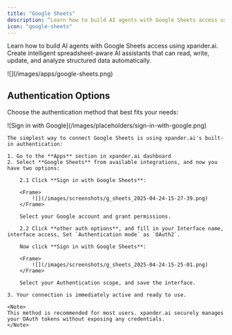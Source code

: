 ```yaml
---
title: "Google Sheets"
description: “Learn how to build AI agents with Google Sheets access using xpander.ai. Create intelligent spreadsheet-aware AI assistants that can read, write, update, and analyze structured data automatically.”
icon: "google-sheets"
---
```


Learn how to build AI agents with Google Sheets access using xpander.ai. Create intelligent spreadsheet-aware AI assistants that can read, write, update, and analyze structured data automatically.

<Frame>
![](/images/apps/google-sheets.png)
</Frame>


## Authentication Options

Choose the authentication method that best fits your needs:

<Tabs>
  <Tab title="Built-in xpander.ai Auth">
    <Frame caption="Sign in with Google using xpander.ai's built-in authentication">
      ![Sign in with Google](/images/placeholders/sign-in-with-google.png)
    </Frame>

    The simplest way to connect Google Sheets is using xpander.ai's built-in authentication:

    1. Go to the **Apps** section in xpander.ai dashboard
    2. Select **Google Sheets** from available integrations, and now you have two options:
    
        2.1 Click **Sign in with Google Sheets**:

        <Frame>
            ![](/images/screenshots/g_sheets_2025-04-24-15-27-39.png)
        </Frame>

        Select your Google account and grant permissions.

        2.2 Click **other auth options**, and fill in your Interface name, interface access, Set `Authentication mode` as `OAuth2`.
        
        Now click **Sign in with Google Sheets**:
    
        <Frame>
            ![](/images/screenshots/g_sheets_2025-04-24-15-25-01.png)
        </Frame>

        Select your Authentication scope, and save the interface.
    
    3. Your connection is immediately active and ready to use.

    <Note>
    This method is recommended for most users. xpander.ai securely manages your OAuth tokens without exposing any credentials.
    </Note>

  </Tab>
</Tabs>
